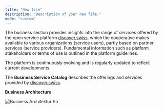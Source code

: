 ```yaml
---
title: "New file"
description: "Description of your new file."
mode: "custom"
---
```


The business section provides insights into the range of services offered by the open service platform [discover.swiss](http://discover.swiss), which the cooperative makes available to various organizations (service users), partly based on partner services (service providers). Fundamental information such as platform stakeholders or terms of use is outlined in the platform guidelines.

The platform is continuously evolving and is regularly updated to reflect current developments.

The **Business Service Catalog** describes the offerings and services provided by [discover.swiss](http://discover.swiss).

**Business Architecture**

![Business Architektur Pn](/images/business-architektur.png)